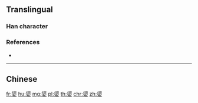 {{character info/new}}
{{also|嬃}}
==Translingual==

===Han character===
{{Han char|rn=38|rad=女|as=09|sn=12|four=|canj=HOV|ids=⿱须女}}

===References===
* {{Han ref|kx=0267.361|hdz=21067.031|uh=5AAD|ud=23213}}

----

==Chinese==
{{zh-see|嬃}}

[[fr:媭]]
[[hu:媭]]
[[mg:媭]]
[[pl:媭]]
[[th:媭]]
[[chr:媭]]
[[zh:媭]]